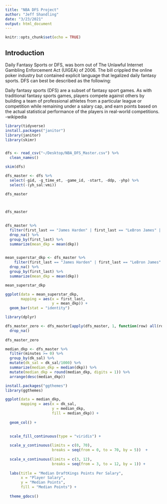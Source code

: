 ```yaml
---
title: "NBA DFS Project"
author: "Jeff Shandling"
date: "3/23/2021"
output: html_document
---
```


```r
knitr::opts_chunk$set(echo = TRUE)
```


## Introduction

Daily Fantasy Sports or DFS, was born out of The Unlawful Internet Gambling Enforcement Act (UIGEA) of 2006. The bill crippled the online poker industry but contained explicit language that legalized daily fantasy sports. DFS can best be described as the following:

Daily fantasy sports (DFS) are a subset of fantasy sport games. As with traditional fantasy sports games, players compete against others by building a team of professional athletes from a particular league or competition while remaining under a salary cap, and earn points based on the actual statistical performance of the players in real-world competitions. -wikipedia

```r

library(tidyverse)
install.packages("janitor")
library(janitor)
library(skimr)
```


```r
```

```r
dfs <- read_csv("~/Desktop/NBA_DFS_Master.csv") %>% 
  clean_names() 
```


```r
skim(dfs)
```


```r
dfs_master <- dfs %>% 
  select(-gid, -g_time_et, -game_id, -start, -ddp, -yhp) %>% 
  select(-(yh_sal:vmi))
```

```r
dfs_master

  

```
```r
dfs_master
  
```



```r
dfs_master %>% 
  filter(first_last == "James Harden" | first_last == "LeBron James" | first_last == "Stephen Curry" | first_last == "Giannis Antetokounmpo") %>% 
  drop_na() %>% 
  group_by(first_last) %>% 
  summarize(mean_dkp = mean(dkp))
  
```
```r
mean_superstar_dkp <- dfs_master %>% 
    filter(first_last == "James Harden" | first_last == "LeBron James" | first_last == "Stephen Curry" | first_last == "Giannis Antetokounmpo") %>% 
  drop_na() %>% 
  group_by(first_last) %>% 
  summarize(mean_dkp = mean(dkp))
```

```r
mean_superstar_dkp
```

```r
ggplot(data = mean_superstar_dkp,
       mapping = aes(x = first_last,
                     y = mean_dkp)) +
  geom_bar(stat = "identity")
```

```r
library(dplyr)
```

```r
dfs_master_zero <- dfs_master[apply(dfs_master, 1, function(row) all(row !=0 )), ] %>% 
  drop_na()
  
dfs_master_zero

```

```r
median_dkp <- dfs_master %>% 
  filter(minutes >= 0) %>% 
  group_by(dk_sal) %>%
  mutate(dk_sal = dk_sal/1000) %>% 
  summarize(median_dkp = median(dkp)) %>%
  mutate(median_dkp = round(median_dkp, digits = 1)) %>% 
  arrange(desc(median_dkp))
```

```r
install.packages("ggthemes")
library(ggthemes)
```

```r
ggplot(data = median_dkp,
       mapping = aes(x = dk_sal,
                     y = median_dkp,
                     fill = median_dkp)) +
  
  geom_col() +

  
  scale_fill_continuous(type = "viridis") +
  
  scale_y_continuous(limits = c(0, 70),
                     breaks = seq(from = 0, to = 70, by = 5))  +
  
  scale_x_continuous(limits = c(3, 12),
                     breaks = seq(from = 3, to = 12, by = 1)) +
  
  labs(title = "Median DraftKings Points Per Salary",
       x = "Player Salary",
       y = "Median Points",
       fill = "Median Points") +
  
  theme_gdocs()
  


  

  
  
```
```r

```





